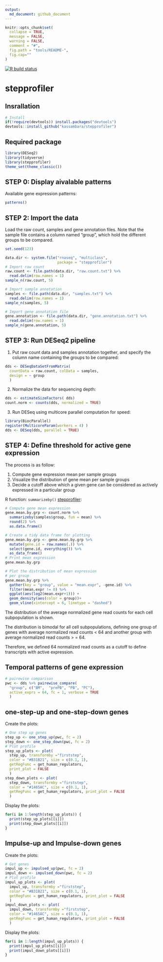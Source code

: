 ```yaml
---
output:
  md_document: github_document
---
```



```r
knitr::opts_chunk$set(
  collapse = TRUE,
  message = FALSE,
  warning = FALSE,
  comment = "#",
  fig.path = "tools/README-",
  fig.cap=""
)
```
   
   
[![R build status](https://github.com/kassambara/stepprofiler/workflows/R-CMD-check/badge.svg)](https://github.com/kassambara/stepprofiler/actions)
 
# stepprofiler
   
   
## Insrallation
   
   
```r
# Install
if(!require(devtools)) install.packages("devtools")
devtools::install_github("kassambara/stepprofiler")
```

   
## Required package
  
```r
library(DESeq2)
library(tidyverse)
library(stepprofiler)
theme_set(theme_classic())
```
   
   
   
## STEP 0: Display aivalable patterns
  
Available gene expression patterns:
  
```r
patterns()
```
   
   
   
## STEP 2: Import the data
   
Load the raw count, samples and gene annotation files. Note that the sample file contains a column named "group", which hold the different groups to be compared.
   
   
```r
set.seed(123)

data.dir <- system.file("rnaseq", "multiclass",
                        package = "stepprofiler")
# Import raw count
raw.count <- file.path(data.dir, "raw.count.txt") %>%
  read.delim(row.names = 1)
sample_n(raw.count, 5)

# Import sample annotation
samples <- file.path(data.dir, "samples.txt") %>%
  read.delim(row.names = 1)
sample_n(samples, 5)

# Import gene annotation file
gene.annotation <- file.path(data.dir, "gene.annotation.txt") %>%
  read.delim(row.names = 1)
sample_n(gene.annotation, 5)
```
    
    
## STEP 3: Run DESeq2 pipeline 
   
1. Put raw count data and samples annotation together, and specify the column name containing the groups to be compared:
   
   
```r
dds <- DESeqDataSetFromMatrix(
  countData = raw.count, colData = samples, 
  design = ~ group
  )
```
   
   
2. Normalize the data for sequencing depth: 
   
```r
dds <- estimateSizeFactors( dds)
count.norm <- counts(dds, normalized = TRUE)
```
   
   
3. Run DESeq using multicore parallel computation for speed: 
   
```r
library(BiocParallel)
register(MulticoreParam(workers = 4) )
dds <- DESeq(dds, parallel = TRUE)
```

   
   
## STEP 4: Define threshold for active gene expression
    
    
The process is as follow:
  
1. Compute gene expression mean per sample groups
2. Visualize the distribution of gene mean per sample groups
3. Decide a cutoff above which a given gene can be considered as actively expressed in a particular group
   
  
R function: `summarizeby()` [stepprofiler]: 
   
   
```r
# Compute gene mean expression
gene.mean.by.grp <- count.norm %>%
  summarizeby(samples$group, fun = mean) %>%
  round(2) %>%
  as.data.frame()

# Create a tidy data frame for plotting
gene.mean.by.grp <- gene.mean.by.grp %>%
  mutate(gene.id = row.names(.)) %>%
  select(gene.id, everything()) %>%
  as_data_frame()
# Print mean expression
gene.mean.by.grp

# Plot the distribution of mean expression
# per group
gene.mean.by.grp %>%
  gather(key = "group", value = "mean.expr", -gene.id) %>%
  filter(mean.expr != 0) %>%
  ggplot(aes(log2(mean.expr+1))) +
  geom_density(aes(color = group))+
  geom_vline(xintercept = 6, linetype = "dashed")
```

    
The distribution of the average normalized gene read counts for each cell subpopulation is shown.   
  
The distribution is bimodal for all cell subpopulations, defining one group of genes with average normalized read counts < 64 and another group with average normalized read counts > = 64. 
  
Therefore, we defined 64 normalized read counts as a cutoff to define transcripts with active expression.  
   
   
## Temporal patterns of gene expression
   
   
```r
# pairewise comparison
pwc <- dds %>% pairewise_compare(
  "group", c("BM",  "prePB", "PB", "PC"),
  active_exprs = 64, fc = 1, verbose = TRUE
  )
```


## one-step-up and one-step-down genes


Create the plots: 

```r
# One step up genes
step_up <- one_step_up(pwc, fc = 2)
step_down <- one_step_down(pwc, fc = 2)
# Plot profile
step_up_plots <- plot(
  step_up, transformby ="firststep", 
  color = "#B31B21", size = c(0.1, 1),
  getRegFunc = get_human_regulators,
  print_plot = FALSE
  )
step_down_plots <- plot(
  step_down, transformby ="firststep",  
  color = "#1465AC", size = c(0.1, 1), 
  getRegFunc = get_human_regulators, print_plot = FALSE
  )
```
     
     
Display the plots: 
      
```r
for(i in 1:length(step_up_plots)) {
  print(step_up_plots[[i]])
  print(step_down_plots[[i]])
}
```


## Impulse-up and Impulse-down genes
   
   
   
Create the plots:  

```r
# Get genes
impul_up <- impulsed_up(pwc, fc = 2)
impul_down <- impulsed_down(pwc, fc = 2)
# Plot profile
impul_up_plots <- plot(
  impul_up, transformby ="firststep", 
  color = "#B31B21", size = c(0.1, 1),
  getRegFunc = get_human_regulators, print_plot = FALSE
  )
impul_down_plots <- plot(
  impul_down, transformby ="firststep",  
  color = "#1465AC", size = c(0.1, 1),
  getRegFunc = get_human_regulators, print_plot = FALSE
  )
```


Display the plots:
   
  
```r
for(i in 1:length(impul_up_plots)) {
  print(impul_up_plots[[i]])
  print(impul_down_plots[[i]])
}
```
